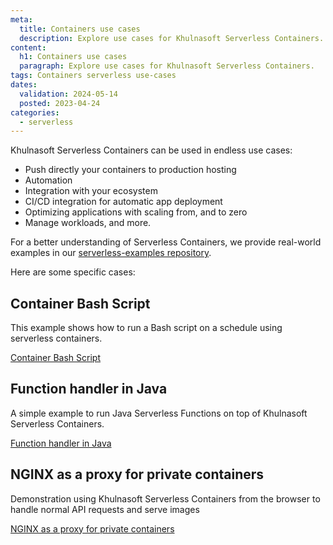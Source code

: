 ```yaml
---
meta:
  title: Containers use cases
  description: Explore use cases for Khulnasoft Serverless Containers.
content:
  h1: Containers use cases
  paragraph: Explore use cases for Khulnasoft Serverless Containers.
tags: Containers serverless use-cases
dates:
  validation: 2024-05-14
  posted: 2023-04-24
categories:
  - serverless
---
```


Khulnasoft Serverless Containers can be used in endless use cases:
- Push directly your containers to production hosting
- Automation
- Integration with your ecosystem
- CI/CD integration for automatic app deployment
- Optimizing applications with scaling from, and to zero
- Manage workloads, and more.

For a better understanding of Serverless Containers, we provide real-world examples in our [serverless-examples repository](https://github.com/khulnasoft/serverless-examples).

Here are some specific cases:

## Container Bash Script

This example shows how to run a Bash script on a schedule using serverless containers.

[Container Bash Script](https://github.com/khulnasoft/serverless-examples/blob/main/containers/bash-scheduled-job/README.md)

## Function handler in Java

A simple example to run Java Serverless Functions on top of Khulnasoft Serverless Containers.

[Function handler in Java](https://github.com/khulnasoft/serverless-examples/tree/main/containers/function-handler-java/README.md)

## NGINX as a proxy for private containers

Demonstration using Khulnasoft Serverless Containers from the browser to handle normal API requests and serve images

[NGINX as a proxy for private containers](https://github.com/khulnasoft/serverless-examples/tree/main/containers/nginx-cors-private-python/README.md)